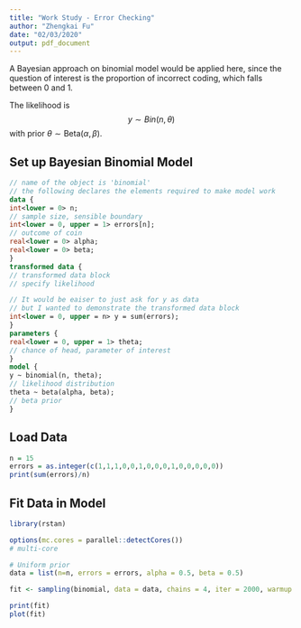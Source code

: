 ---
title: "Work Study - Error Checking"
author: "Zhengkai Fu"
date: "02/03/2020"
output: pdf_document
---

A Bayesian approach on binomial model would be applied here, since the question of interest is the proportion of incorrect coding, which falls between 0 and 1.

The likelihood is $$
y \sim Bin(n, \theta)
$$ with prior $\theta \sim \text{Beta}(\alpha,\beta)$.

## Set up Bayesian Binomial Model
```{stan , output.var = "binomial"}
// name of the object is 'binomial'
// the following declares the elements required to make model work
data {
int<lower = 0> n;
// sample size, sensible boundary
int<lower = 0, upper = 1> errors[n];
// outcome of coin
real<lower = 0> alpha;
real<lower = 0> beta;
}
transformed data {
// transformed data block
// specify likelihood

// It would be eaiser to just ask for y as data
// but I wanted to demonstrate the transformed data block
int<lower = 0, upper = n> y = sum(errors);
}
parameters {
real<lower = 0, upper = 1> theta;
// chance of head, parameter of interest
}
model {
y ~ binomial(n, theta);
// likelihood distribution
theta ~ beta(alpha, beta);
// beta prior
}
```

## Load Data
```{r load data}
n = 15
errors = as.integer(c(1,1,1,0,0,1,0,0,0,1,0,0,0,0,0))
print(sum(errors)/n)
```


## Fit Data in Model
```{r fit data}
library(rstan)

options(mc.cores = parallel::detectCores()) 
# multi-core 

# Uniform prior
data = list(n=n, errors = errors, alpha = 0.5, beta = 0.5) 

fit <- sampling(binomial, data = data, chains = 4, iter = 2000, warmup = 1000) 

print(fit)
plot(fit)
```